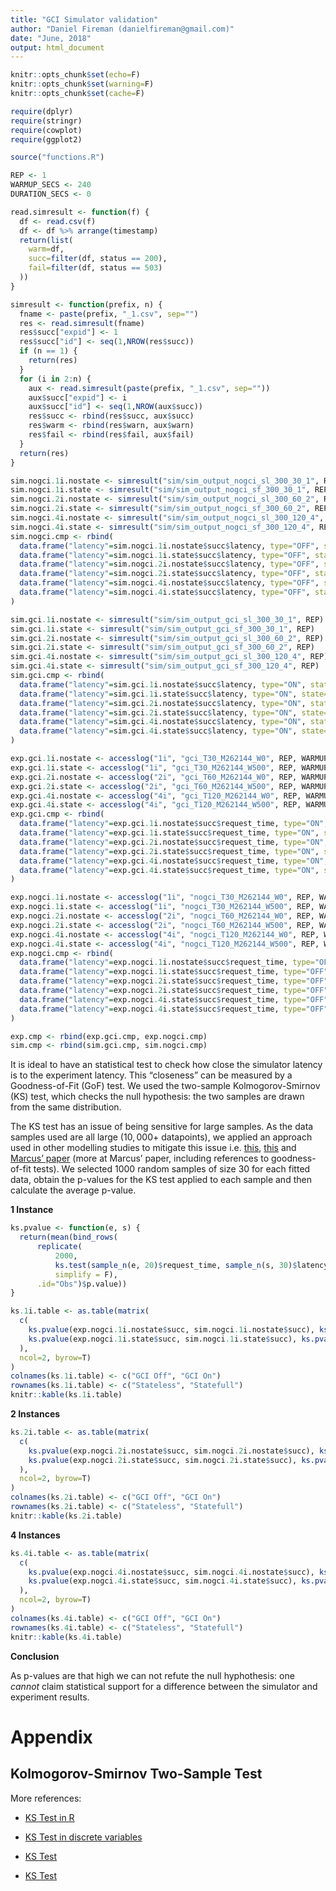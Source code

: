 ```yaml
---
title: "GCI Simulator validation"
author: "Daniel Fireman (danielfireman@gmail.com)"
date: "June, 2018"
output: html_document
---
```


```r
knitr::opts_chunk$set(echo=F)
knitr::opts_chunk$set(warning=F)
knitr::opts_chunk$set(cache=F)

require(dplyr)
require(stringr)
require(cowplot)
require(ggplot2)

source("functions.R")

REP <- 1
WARMUP_SECS <- 240
DURATION_SECS <- 0

read.simresult <- function(f) {
  df <- read.csv(f)
  df <- df %>% arrange(timestamp)
  return(list(
    warm=df,
    succ=filter(df, status == 200),
    fail=filter(df, status == 503)
  ))
}

simresult <- function(prefix, n) {
  fname <- paste(prefix, "_1.csv", sep="")
  res <- read.simresult(fname)
  res$succ["expid"] <- 1
  res$succ["id"] <- seq(1,NROW(res$succ))
  if (n == 1) {
    return(res)
  }
  for (i in 2:n) {
    aux <- read.simresult(paste(prefix, "_1.csv", sep=""))
    aux$succ["expid"] <- i
    aux$succ["id"] <- seq(1,NROW(aux$succ))
    res$succ <- rbind(res$succ, aux$succ)
    res$warm <- rbind(res$warn, aux$warn)
    res$fail <- rbind(res$fail, aux$fail)
  }
  return(res)
}
```

```r
sim.nogci.1i.nostate <- simresult("sim/sim_output_nogci_sl_300_30_1", REP)
sim.nogci.1i.state <- simresult("sim/sim_output_nogci_sf_300_30_1", REP)
sim.nogci.2i.nostate <- simresult("sim/sim_output_nogci_sl_300_60_2", REP)
sim.nogci.2i.state <- simresult("sim/sim_output_nogci_sf_300_60_2", REP)
sim.nogci.4i.nostate <- simresult("sim/sim_output_nogci_sl_300_120_4", REP)
sim.nogci.4i.state <- simresult("sim/sim_output_nogci_sf_300_120_4", REP)
sim.nogci.cmp <- rbind(
  data.frame("latency"=sim.nogci.1i.nostate$succ$latency, type="OFF", state="Stateless", n="1 Instance"),
  data.frame("latency"=sim.nogci.1i.state$succ$latency, type="OFF", state="Stateful", n="1 Instance"),
  data.frame("latency"=sim.nogci.2i.nostate$succ$latency, type="OFF", state="Stateless", n="2 Instances"),
  data.frame("latency"=sim.nogci.2i.state$succ$latency, type="OFF", state="Stateful", n="2 Instances"),
  data.frame("latency"=sim.nogci.4i.nostate$succ$latency, type="OFF", state="Stateless", n="4 Instances"),
  data.frame("latency"=sim.nogci.4i.state$succ$latency, type="OFF", state="Stateful", n="4 Instances")
)

sim.gci.1i.nostate <- simresult("sim/sim_output_gci_sl_300_30_1", REP)
sim.gci.1i.state <- simresult("sim/sim_output_gci_sf_300_30_1", REP)
sim.gci.2i.nostate <- simresult("sim/sim_output_gci_sl_300_60_2", REP)
sim.gci.2i.state <- simresult("sim/sim_output_gci_sf_300_60_2", REP)
sim.gci.4i.nostate <- simresult("sim/sim_output_gci_sl_300_120_4", REP)
sim.gci.4i.state <- simresult("sim/sim_output_gci_sf_300_120_4", REP)
sim.gci.cmp <- rbind(
  data.frame("latency"=sim.gci.1i.nostate$succ$latency, type="ON", state="Stateless", n="1 Instance"),
  data.frame("latency"=sim.gci.1i.state$succ$latency, type="ON", state="Stateful", n="1 Instance"),
  data.frame("latency"=sim.gci.2i.nostate$succ$latency, type="ON", state="Stateless", n="2 Instances"),
  data.frame("latency"=sim.gci.2i.state$succ$latency, type="ON", state="Stateful", n="2 Instances"),
  data.frame("latency"=sim.gci.4i.nostate$succ$latency, type="ON", state="Stateless", n="4 Instances"),
  data.frame("latency"=sim.gci.4i.state$succ$latency, type="ON", state="Stateful", n="4 Instances")
)

exp.gci.1i.nostate <- accesslog("1i", "gci_T30_M262144_W0", REP, WARMUP_SECS, DURATION_SECS)
exp.gci.1i.state <- accesslog("1i", "gci_T30_M262144_W500", REP, WARMUP_SECS, DURATION_SECS)
exp.gci.2i.nostate <- accesslog("2i", "gci_T60_M262144_W0", REP, WARMUP_SECS, DURATION_SECS)
exp.gci.2i.state <- accesslog("2i", "gci_T60_M262144_W500", REP, WARMUP_SECS, DURATION_SECS)
exp.gci.4i.nostate <- accesslog("4i", "gci_T120_M262144_W0", REP, WARMUP_SECS, DURATION_SECS)
exp.gci.4i.state <- accesslog("4i", "gci_T120_M262144_W500", REP, WARMUP_SECS, DURATION_SECS)
exp.gci.cmp <- rbind(
  data.frame("latency"=exp.gci.1i.nostate$succ$request_time, type="ON", state="Stateless", n="1 Instance"),
  data.frame("latency"=exp.gci.1i.state$succ$request_time, type="ON", state="Stateful", n="1 Instance"),
  data.frame("latency"=exp.gci.2i.nostate$succ$request_time, type="ON", state="Stateless", n="2 Instance"),
  data.frame("latency"=exp.gci.2i.state$succ$request_time, type="ON", state="Stateful", n="2 Instances"),
  data.frame("latency"=exp.gci.4i.nostate$succ$request_time, type="ON", state="Stateless", n="4 Instances"),
  data.frame("latency"=exp.gci.4i.state$succ$request_time, type="ON", state="Stateful", n="4 Instances")
)

exp.nogci.1i.nostate <- accesslog("1i", "nogci_T30_M262144_W0", REP, WARMUP_SECS, DURATION_SECS)
exp.nogci.1i.state <- accesslog("1i", "nogci_T30_M262144_W500", REP, WARMUP_SECS, DURATION_SECS)
exp.nogci.2i.nostate <- accesslog("2i", "nogci_T60_M262144_W0", REP, WARMUP_SECS, DURATION_SECS)
exp.nogci.2i.state <- accesslog("2i", "nogci_T60_M262144_W500", REP, WARMUP_SECS, DURATION_SECS)
exp.nogci.4i.nostate <- accesslog("4i", "nogci_T120_M262144_W0", REP, WARMUP_SECS, DURATION_SECS)
exp.nogci.4i.state <- accesslog("4i", "nogci_T120_M262144_W500", REP, WARMUP_SECS, DURATION_SECS)
exp.nogci.cmp <- rbind(
  data.frame("latency"=exp.nogci.1i.nostate$succ$request_time, type="OFF", state="Stateless", n="1 Instance"),
  data.frame("latency"=exp.nogci.1i.state$succ$request_time, type="OFF", state="Stateful", n="1 Instance"),
  data.frame("latency"=exp.nogci.2i.state$succ$request_time, type="OFF", state="Stateful", n="2 Instances"),
  data.frame("latency"=exp.nogci.2i.state$succ$request_time, type="OFF", state="Stateful", n="2 Instances"),
  data.frame("latency"=exp.nogci.4i.state$succ$request_time, type="OFF", state="Stateful", n="4 Instances"),
  data.frame("latency"=exp.nogci.4i.state$succ$request_time, type="OFF", state="Stateful", n="4 Instances")
)

exp.cmp <- rbind(exp.gci.cmp, exp.nogci.cmp)
sim.cmp <- rbind(sim.gci.cmp, sim.nogci.cmp)
```

It is ideal to have an statistical test to check how close the simulator latency is to the experiment latency. This "closeness" can be measured by a Goodness-of-Fit (GoF) test. We used the two-sample Kolmogorov-Smirnov (KS) test, which checks the null hypothesis: the two samples are drawn from the same distribution. 

The KS test has an issue of being sensitive for large samples. As the data samples used are all large ($10,000+$ datapoints), we applied an approach used in other modelling studies to mitigate this issue i.e. [this](http://ieeexplore.ieee.org/document/5703090/), [this](http://ieeexplore.ieee.org/document/5367061/) and [Marcus' paper](http://ieeexplore.ieee.org/document/6319153/?reload=true) (more at Marcus' paper, including references to goodness-of-fit tests). We selected $1000$ random samples of size $30$ for each fitted data, obtain the p-values for the KS test applied to each sample and then calculate the average p-value.

**1 Instance**
```r
ks.pvalue <- function(e, s) {
  return(mean(bind_rows(
      replicate(
          2000,
          ks.test(sample_n(e, 20)$request_time, sample_n(s, 30)$latency),
          simplify = F),
      .id="Obs")$p.value))
}

ks.1i.table <- as.table(matrix(
  c(
    ks.pvalue(exp.nogci.1i.nostate$succ, sim.nogci.1i.nostate$succ), ks.pvalue(exp.gci.1i.nostate$succ, sim.gci.1i.nostate$succ),
    ks.pvalue(exp.nogci.1i.state$succ, sim.nogci.1i.state$succ), ks.pvalue(exp.gci.1i.state$succ, sim.gci.1i.state$succ)
  ),
  ncol=2, byrow=T)
)
colnames(ks.1i.table) <- c("GCI Off", "GCI On")
rownames(ks.1i.table) <- c("Stateless", "Statefull")
knitr::kable(ks.1i.table)
```

**2 Instances**

```r
ks.2i.table <- as.table(matrix(
  c(
    ks.pvalue(exp.nogci.2i.nostate$succ, sim.nogci.2i.nostate$succ), ks.pvalue(exp.gci.2i.nostate$succ, sim.gci.2i.nostate$succ),
    ks.pvalue(exp.nogci.2i.state$succ, sim.nogci.2i.state$succ), ks.pvalue(exp.gci.2i.state$succ, sim.gci.2i.state$succ)
  ),
  ncol=2, byrow=T)
)
colnames(ks.2i.table) <- c("GCI Off", "GCI On")
rownames(ks.2i.table) <- c("Stateless", "Statefull")
knitr::kable(ks.2i.table)
```

**4 Instances**

```r
ks.4i.table <- as.table(matrix(
  c(
    ks.pvalue(exp.nogci.4i.nostate$succ, sim.nogci.4i.nostate$succ), ks.pvalue(exp.gci.4i.nostate$succ, sim.gci.4i.nostate$succ),
    ks.pvalue(exp.nogci.4i.state$succ, sim.nogci.4i.state$succ), ks.pvalue(exp.gci.4i.state$succ, sim.gci.4i.state$succ)
  ),
  ncol=2, byrow=T)
)
colnames(ks.4i.table) <- c("GCI Off", "GCI On")
rownames(ks.4i.table) <- c("Stateless", "Statefull")
knitr::kable(ks.4i.table)
```

**Conclusion**

As p-values are that high we can not refute the null hyphothesis: one *cannot* claim statistical support for a difference between the simulator and experiment results.


# Appendix

## Kolmogorov-Smirnov Two-Sample Test

More references:

* [KS Test in R](https://stats.stackexchange.com/questions/222294/understanding-kolmogorov-smirnov-test-in-r)

* [KS Test in discrete variables](https://stats.stackexchange.com/questions/48317/kolmogorov-smirnov-with-discrete-data-what-is-proper-use-of-dgofks-test-in-r)

* [KS Test](https://onlinecourses.science.psu.edu/stat414/node/234)

* [KS Test](http://www.physics.csbsju.edu/stats/KS-test.html)